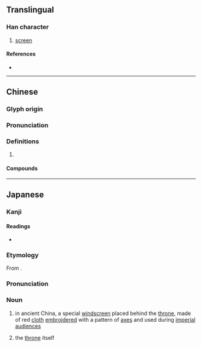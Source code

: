 {{character info}}
==Translingual==

===Han character===
{{Han char|rn=63|rad=戶|as=06|sn=10|four=30232|canj=HSYHV,ISYHV|ids=⿸戶衣, ⿸户衣}}

# [[screen]]

====References====
* {{Han ref|kx=0416.130|dkj=11742|dj=0761.150|hdz=32263.040|uh=6246|ud=25158|bh=D1B0|bd=53680}}

----

==Chinese==
{{zh-forms}}

===Glyph origin===
{{Han etym}}

===Pronunciation===
{{zh-pron
|m=yǐ
|c=ji2
|mc=y
|oc=y
|cat=
}}

===Definitions===
{{zh-hanzi}}

# {{rfdef|zh}}

====Compounds====
{{zh-der|帷扆|扆座|負扆|黼扆}}

----

==Japanese==

===Kanji===
{{ja-kanji|grade=|rs=戶06}}

====Readings====
* {{ja-readings|on=い,え|kun=ついたて}}

===Etymology===
{{ja-kanjitab|い|yomi=on}}
From {{der|ja|ltc|sort=い|-}} {{ltc-l|扆}}.

===Pronunciation===
{{ja-pron|い|y=on}}

===Noun===
{{ja-noun|い}}

# in ancient China, a special [[windscreen]] placed behind the [[throne]], made of red [[cloth]] [[embroider]]ed with a pattern of [[axe]]s and used during [[imperial]] [[audience]]s
# {{lb|ja|by extension}} the [[throne]] itself